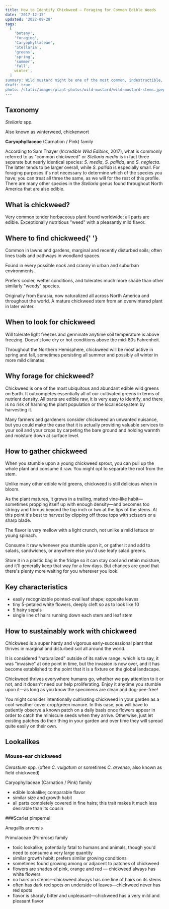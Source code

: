 ```yaml
---
title: How to Identify Chickweed — Foraging for Common Edible Weeds
date: '2017-12-15'
updated: '2022-09-28'
tags:
  [
    'botany',
    'foraging',
    'Caryophyllaceae',
    'Stellaria',
    'greens',
    'spring',
    'summer',
    'fall',
    winter',
  ]
summary: Wild mustard might be one of the most common, indestructible, and criminally overlooked edible weeds on Earth.
draft: true
photo: /static/images/plant-photos/wild-mustard/wild-mustard-stems.jpeg
---
```



<div className="rounded-lg bg-gray-100 p-4 dark:bg-gray-800">
  <TOCInline toc={props.toc} toHeading={3} asDisclosure />
</div>

## Taxonomy

_Stellaria_ spp.

Also known as winterweed, chickenwort

**Caryophyllaceae** (Carnation / Pink) family

According to Sam Thayer (_Incredible Wild Edibles_, 2017), what is commonly referred to as "common chickweed" or _Stellaria media_ is in fact three separate but nearly identical species: _S. media_, _S. pallida_, and _S. neglecta_. The latter tends to be larger overall, while _S. pallida_ is especially small. For foraging purposes it's not necessary to determine which of the species you have; you can treat all three the same, as we will for the rest of this profile.
There are many other species in the _Stellaria_ genus found throughout North America that are also edible.

## What is chickweed?

Very common tender herbaceous plant found worldwide; all parts are edible. Exceptionally nutritious "weed" with a pleasantly mild flavor.

<Photo
  photo="/static/images/plant-photos/chickweed/"
  desc="Young chickweed sprouts emerging in late fall."
/>
## Where to find chickweed{' '}

Common in lawns and gardens, marginal and recently disturbed soils; often lines trails and pathways in woodland spaces.

Found in every possible nook and cranny in urban and suburban environments.

Prefers cooler, wetter conditions, and tolerates much more shade than other similarly "weedy" species.

Originally from Eurasia, now naturalized all across North America and throughout the world.
A mature chickweed stem from an overwintered plant in later winter.

## When to look for chickweed

Will tolerate light freezes and germinate anytime soil temperature is above freezing.
Doesn't love dry or hot conditions above the mid-80s Fahrenheit.

Throughout the Northern Hemisphere, chickweed will be most active in spring and fall, sometimes persisting all summer and possibly all winter in more mild climates.

## Why forage for chickweed?

Chickweed is one of the most ubiquitous and abundant edible wild greens on Earth.
It outcompetes essentially all of our cultivated greens in terms of nutrient density. All parts are edible raw, it is very easy to identify, and there is no risk of harming the plant population or the local ecosystem by harvesting it.

Many farmers and gardeners consider chickweed an unwanted nuisance, but you could make the case that it is actually providing valuable services to your soil and your crops by carpeting the bare ground and holding warmth and moisture down at surface level.

<Photo
  photo="/static/images/plant-photos/chickweed/"
  desc="Five deeply-cleft white petals that almost look like ten—that's chickweed, alright!"
/>
## How to gather chickweed

When you stumble upon a young chickweed sprout, you can pull up the whole plant and consume it raw. You might opt to separate the root from the stem.

Unlike many other edible wild greens, chickweed is still delicious when in bloom.

As the plant matures, it grows in a trailing, matted vine-like habit—sometimes propping itself up with enough density—and becomes too stringy and fibrous beyond the top inch or two at the tips of the stems. At this point it's best to harvest by clipping off those tops with scissors or a sharp blade.

The flavor is very mellow with a light crunch, not unlike a mild lettuce or young spinach.

Consume it raw whenever you stumble upon it, or gather it and add to salads, sandwiches, or anywhere else you'd use leafy salad greens.

Store it in a plastic bag in the fridge so it can stay cool and retain moisture, and it'll generally keep that way for a few days. But chances are good that there's plenty more waiting for you wherever you look.

## Key characteristics

- easily recognizable pointed-oval leaf shape; opposite leaves
- tiny 5-petaled white flowers, deeply cleft so as to look like 10
- 5 hairy sepals
- single line of hairs running down each stem and leaf stem

## How to sustainably work with chickweed

Chickweed is a super hardy and vigorous early-successional plant that thrives in marginal and disturbed soil all around the world.

It is considered "naturalized" outside of its native range, which is to say, it was "invasive" at one point in time, but the invasion is now over, and it has become established to the point that it is a fixture on the global landscape.

Chickweed thrives everywhere humans go, whether we pay attention to it or not, and it doesn't need our help proliferating. Enjoy it anytime you stumble upon it—as long as you know the specimens are clean and dog-pee-free!

You might consider intentionally cultivating chickweed in your garden as a cool-weather cover crop/green manure. In this case, you will have to patiently observe a known patch on a daily basis once flowers appear in order to catch the miniscule seeds when they arrive. Otherwise, just let existing patches do their thing in your garden and over time they will spread quite easily on their own.

## Lookalikes

### Mouse-ear chickweed

_Cerastium_ spp. (often _C. vulgatum_ or sometimes _C. arvense_, also known as field chickweed)

Caryophyllaceae (Carnation / Pink) family

- edible lookalike; comparable flavor
- similar size and growth habit
- all parts completely covered in fine hairs; this trait makes it much less desirable than its cousin

###Scarlet pimpernel

Anagallis arvensis

Primulaceae (Primrose) family

- toxic lookalike; potentially fatal to humans and animals, though you'd need to consume a very large quantity
- similar growth habit; prefers similar growing conditions
- sometimes found growing among or adjacent to patches of chickweed
- flowers are shades of pink, orange and red — chickweed always has white flowers
- no hairs on stems—chickweed always has one line of hairs on its stems
- often has dark red spots on underside of leaves—chickweed never has red spots
- flavor is sharply bitter and unpleasant—chickweed has a very mild
  and pleasant flavor

